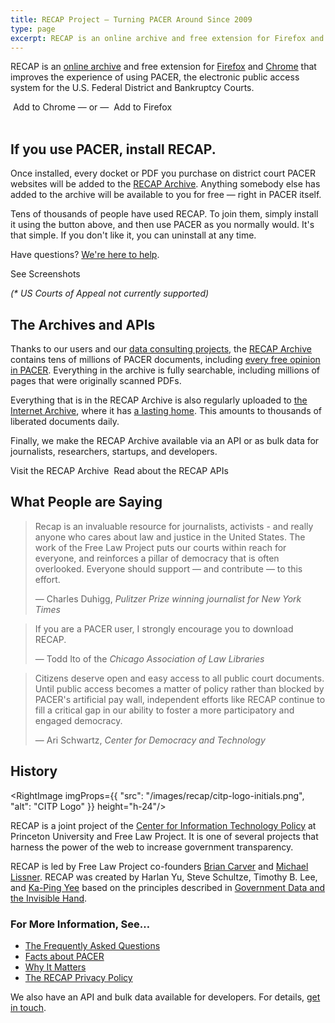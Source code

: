 ```yaml
---
title: RECAP Project — Turning PACER Around Since 2009
type: page
excerpt: RECAP is an online archive and free extension for Firefox and Chrome that improves the experience of using PACER, the electronic public access system for the U.S. Federal District and Bankruptcy Courts. Once installed, every docket or PDF you purchase on PACER will be added to the [RECAP Archive][archive]. Anything somebody else has added to the archive will be available to you for free — right in PACER itself.
---
```


<p className="lead">RECAP is an <a href="https://www.courtlistener.com/recap/">online archive</a> and free extension for <a href="https://addons.mozilla.org/en-US/firefox/addon/recap-195534/">Firefox</a> and <a href="https://chrome.google.com/webstore/detail/recap/oiillickanjlaeghobeeknbddaonmjnc">Chrome</a> that improves the experience of using PACER, the electronic public access system for the U.S. Federal District and Bankruptcy Courts.</p>

<div className="flex flex-wrap gap-6 justify-center">
    <PurpleButton size="lg" href="https://chrome.google.com/webstore/detail/recap/oiillickanjlaeghobeeknbddaonmjnc" extraClasses="inline-flex"><DownloadIcon className="flex-shrink-0 h-5 w-5" aria-hidden="true"/>&nbsp;Add to Chrome</PurpleButton>
    <span className="pt-4 hidden sm:inline text-gray-400 italic">&mdash;&nbsp;or&nbsp;&mdash;</span>
    <PurpleButton size="lg" href="https://addons.mozilla.org/en-US/firefox/addon/recap-195534/" 
                  extraClasses="inline-flex"><DownloadIcon className="flex-shrink-0 h-5 w-5" aria-hidden="true"/>&nbsp;Add to Firefox&nbsp;</PurpleButton>
</div>
<br/>


## If you use PACER, install RECAP.

Once installed, every docket or PDF you purchase on district court PACER websites will be added to the [RECAP Archive][archive]. Anything somebody else has added to the archive will be available to you for free — right in PACER itself.

Tens of thousands of people have used RECAP. To join them, simply install it using the button above, and then use PACER as you normally would. It's that simple. If you don't like it, you can uninstall at any time. 

Have questions? [We're here to help][c].

<div className="text-center">
  <PurpleButton size="lg" href="/recap/screenshots/">See Screenshots</PurpleButton>
</div>

_(* US Courts of Appeal not currently supported)_

## The Archives and APIs

Thanks to our users and our [data consulting projects][data], the [RECAP Archive][archive] contains tens of millions of PACER documents, including [every free opinion in PACER][free]. Everything in the archive is fully searchable, including millions of pages that were originally scanned PDFs.

Everything that is in the RECAP Archive is also regularly uploaded to [the Internet Archive][ia-itself], where it has [a lasting home][ia]. This amounts to thousands of liberated documents daily.

Finally, we make the RECAP Archive available via an API or as bulk data for journalists, researchers, startups, and developers.

<div className="flex flex-wrap gap-6 justify-center">
    <PurpleButton size="lg" href="https://www.courtlistener.com/recap/">Visit the RECAP Archive</PurpleButton>&nbsp;
    <PurpleButton size="lg" href="https://www.courtlistener.com/api/">Read about the RECAP APIs</PurpleButton>
</div>


## What People are Saying

<blockquote>
  <p>Recap is an invaluable resource for journalists, activists - and really anyone who cares about law and justice in the United States. The work of the Free Law Project puts our courts within reach for everyone, and reinforces a pillar of democracy that is often overlooked. Everyone should support — and contribute — to this effort.</p>
  <footer className="text-gray-400">&mdash; Charles Duhigg, <cite>Pulitzer Prize winning journalist for New York Times</cite></footer>
</blockquote>

<blockquote>
  <p>If you are a PACER user, I strongly encourage you to download RECAP.</p>
  <footer className="text-gray-400">&mdash; Todd Ito of the <cite>Chicago Association of Law Libraries</cite></footer>
</blockquote>

<blockquote>
  <p>Citizens deserve open and easy access to all public court documents. Until public access becomes a matter of policy rather than blocked by PACER's artificial pay wall, independent efforts like RECAP continue to fill a critical gap in our ability to foster a more participatory and engaged democracy.</p>
  <footer className="text-gray-400">&mdash; Ari Schwartz, <cite>Center for Democracy and Technology</cite></footer>
</blockquote>


## History

<RightImage imgProps={{
    "src": "/images/recap/citp-logo-initials.png",
    "alt": "CITP Logo"
}} height="h-24"/>

RECAP is a joint project of the [Center for Information Technology Policy][citp] at Princeton University and Free Law Project. It is one of several projects that harness the power of the web to increase government transparency.

RECAP is led by Free Law Project co-founders [Brian Carver][bcarver] and [Michael Lissner][ml]. RECAP was created by Harlan Yu, Steve Schultze, Timothy B. Lee, and [Ka-Ping Yee][yee] based on the principles described in [Government Data and the Invisible Hand][hand].

### For More Information, See&hellip;

 - [The Frequently Asked Questions][faq]
 - [Facts about PACER][pacer-faq]
 - [Why It Matters][wim]
 - [The RECAP Privacy Policy][privacy]

We also have an API and bulk data available for developers. For details, [get in touch][c].


[faq]: /recap/faq/
[pacer-faq]: /pacer-facts/
[wim]: /2009/06/19/why-it-matters/
[privacy]: /recap/privacy-policy/
[c]: /contact/
[free]: /2017/08/15/we-have-all-free-pacer/
[bulk]: /data-consulting/
[archive]: https://www.courtlistener.com/recap/
[ia]: https://archive.org/details/usfederalcourts&tab=about
[ia-itself]: https://archive.org
[citp]: https://citp.princeton.edu/
[yee]: http://zesty.ca/
[bcarver]: http://www.ischool.berkeley.edu/people/faculty/briancarver
[ml]: http://michaeljaylissner.com/
[hand]: http://papers.ssrn.com/sol3/papers.cfm?abstract_id=1138083
[data]: /data-consulting/
